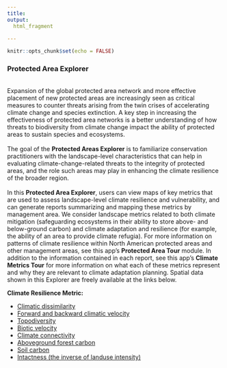 ```yaml
---
title: 
output:
  html_fragment
    
---
```

```r
knitr::opts_chunk$set(echo = FALSE)
```
### **Protected Area Explorer**
<br>
Expansion of the global protected area network and more effective placement of new protected areas are increasingly seen as critical measures to counter threats arising from the twin crises of accelerating climate change and species extinction. A key step in increasing the effectiveness of protected area networks is a better understanding of how threats to biodiversity from climate change impact the ability of protected areas to sustain species and ecosystems.
<br>
<br>
The goal of the **Protected Areas Explorer** is to familiarize conservation practitioners with the landscape-level characteristics that can help in evaluating climate-change-related threats to the integrity of protected areas, and the role such areas may play in enhancing the climate resilience of the broader region.
<br>
<br>
In this **Protected Area Explorer**, users can view maps of key metrics that are used to assess landscape-level climate resilience and vulnerability, and can generate reports summarizing and mapping these metrics by management area. We consider landscape metrics related to both climate mitigation (safeguarding ecosystems in their ability to store above- and below-ground carbon) and climate adaptation and resilience (for example, the ability of an area to provide climate refugia). For more information on patterns of climate resilience within North American protected areas and other management areas, see this app's **Protected Area Tour** module. In addition to the information contained in each report, see this app's **Climate Metrics Tour** for more information on what each of these metrics represent and why they are relevant to climate adaptation planning. Spatial data shown in this Explorer are freely available at the links below.

  
  **Climate Resilience Metric:**
  
  * [Climatic dissimilarity](https://adaptwest.databasin.org/pages/climatic-dissimilarity) 
  * [Forward and backward climatic velocity](https://adaptwest.databasin.org/pages/adaptwest-velocitywna)
  * [Topodiversity](https://adaptwest.databasin.org/pages/environmental-diversity-north-america)
  * [Biotic velocity](https://adaptwest.databasin.org/pages/climatic-macrorefugia-for-trees-and-songbirds)
  * [Climate connectivity](https://adaptwest.databasin.org/pages/climate-connectivity-north-america)
  * [Aboveground forest carbon](http://globbiomass.org/wp-content/uploads/GB_Maps/Globbiomass_global_dataset.html)
  * [Soil carbon](https://data.isric.org/geonetwork/srv/eng/catalog.search#/metadata/c02ddf8b-cbfb-4533-a9c3-7bf0790fd042)
  * [Intactness (the inverse of landuse intensity)](https://figshare.com/articles/Global_Human_Modification/7283087)
